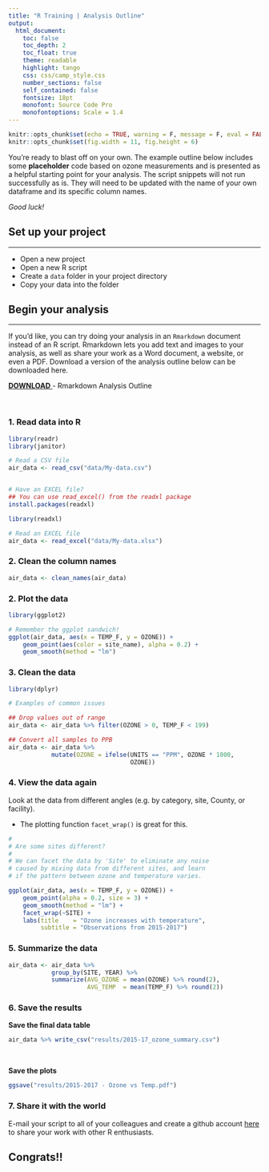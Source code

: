 ```yaml
---
title: "R Training | Analysis Outline"
output: 
  html_document:
    toc: false
    toc_depth: 2
    toc_float: true
    theme: readable
    highlight: tango
    css: css/camp_style.css
    number_sections: false
    self_contained: false
    fontsize: 18pt
    monofont: Source Code Pro
    monofontoptions: Scale = 1.4
---
```


```r
knitr::opts_chunk$set(echo = TRUE, warning = F, message = F, eval = FALSE)
knitr::opts_chunk$set(fig.width = 11, fig.height = 6) 
```


You're ready to blast off on your own. The example outline below includes some __placeholder__ code based on ozone measurements and is presented as a helpful starting point for your analysis. The script snippets will not run successfully as is. They will need to be updated with the name of your own dataframe and its specific column names.

_Good luck!_

## Set up your project
<hr>

- Open a new project
- Open a new R script
- Create a `data` folder in your project directory 
- Copy your data into the folder


## Begin your analysis
<hr>

If you'd like, you can try doing your analysis in an `Rmarkdown` document instead of an R script. Rmarkdown lets you add text and images to your analysis, as well as share your work as a Word document, a website, or even a PDF. Download a version of the analysis outline below can be downloaded here.


<a href="https://itep-r.netlify.com/R/Rmarkdown_outline.Rmd">
<span class = "btn_code_blue"> __DOWNLOAD__  </span></a> -  Rmarkdown Analysis Outline


<br>

### 1. Read data into R {-}
```r
library(readr)
library(janitor)

# Read a CSV file
air_data <- read_csv("data/My-data.csv")


# Have an EXCEL file?
## You can use read_excel() from the readxl package
install.packages(readxl)

library(readxl)

# Read an EXCEL file
air_data <- read_excel("data/My-data.xlsx")
```


### 2. Clean the column names {-}
```r

air_data <- clean_names(air_data)

```

### 2. Plot the data
```r
library(ggplot2)

# Remember the ggplot sandwich!
ggplot(air_data, aes(x = TEMP_F, y = OZONE)) + 
    geom_point(aes(color = site_name), alpha = 0.2) +
    geom_smooth(method = "lm")
```


### 3. Clean the data
```r
library(dplyr)

# Examples of common issues 

## Drop values out of range
air_data <- air_data %>% filter(OZONE > 0, TEMP_F < 199) 

## Convert all samples to PPB
air_data <- air_data %>% 
            mutate(OZONE = ifelse(UNITS == "PPM", OZONE * 1000, 
                                  OZONE)) 
```


### 4. View the data again

Look at the data from different angles (e.g. by category, site, County, or facility). 

- The plotting function `facet_wrap()` is great for this.

```r
#
# Are some sites different?  
#
# We can facet the data by 'Site' to eliminate any noise 
# caused by mixing data from different sites, and learn 
# if the pattern between ozone and temperature varies.

ggplot(air_data, aes(x = TEMP_F, y = OZONE)) + 
    geom_point(alpha = 0.2, size = 3) +
    geom_smooth(method = "lm") + 
    facet_wrap(~SITE) +
    labs(title    = "Ozone increases with temperature", 
         subtitle = "Observations from 2015-2017")
```


### 5. Summarize the data
```r
air_data <- air_data %>% 
            group_by(SITE, YEAR) %>% 
            summarize(AVG_OZONE = mean(OZONE) %>% round(2),
                      AVG_TEMP  = mean(TEMP_F) %>% round(2))
```


###  6. Save the results

__Save the final data table__
```r
air_data %>% write_csv("results/2015-17_ozone_summary.csv")
```


<br>

__Save the plots__
```r
ggsave("results/2015-2017 - Ozone vs Temp.pdf")
```



### 7. Share it with the world

E-mail your script to all of your colleagues and create a github account [here](https://github.com/) to share your work with other R enthusiasts. 


## Congrats!!

<br><br>

